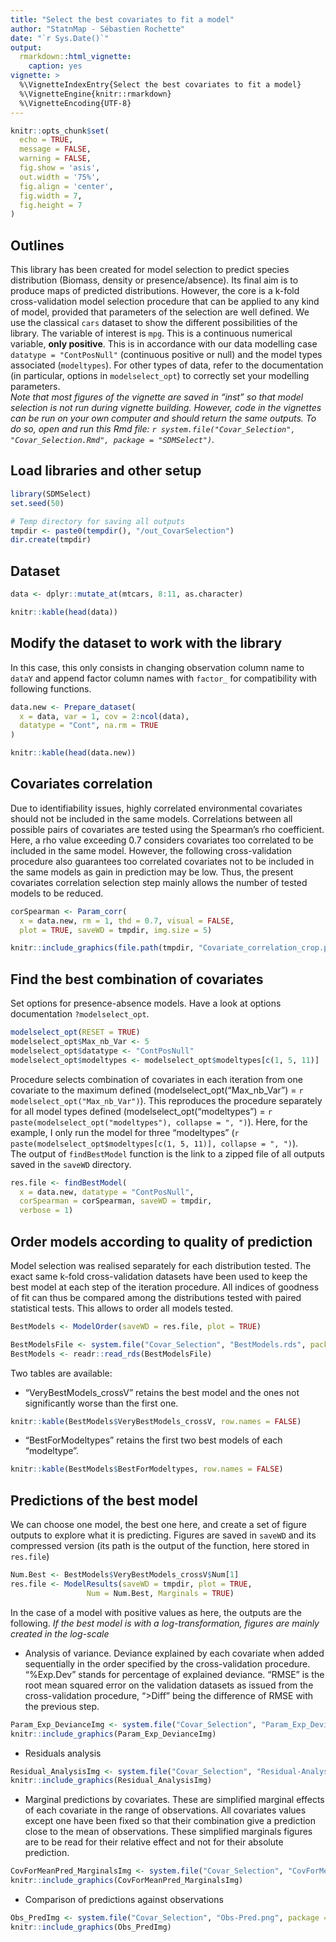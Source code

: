 ```yaml
---
title: "Select the best covariates to fit a model"
author: "StatnMap - Sébastien Rochette"
date: "`r Sys.Date()`"
output:
  rmarkdown::html_vignette:
    caption: yes
vignette: >
  %\VignetteIndexEntry{Select the best covariates to fit a model}
  %\VignetteEngine{knitr::rmarkdown}
  %\VignetteEncoding{UTF-8}
---
```


```r
knitr::opts_chunk$set(
  echo = TRUE, 
  message = FALSE,
  warning = FALSE,
  fig.show = 'asis',
  out.width = '75%',
  fig.align = 'center',
  fig.width = 7,
  fig.height = 7
)
```

## Outlines
This library has been created for model selection to predict species distribution (Biomass, density or presence/absence). Its final aim is to produce maps of predicted distributions. However, the core is a k-fold cross-validation model selection procedure that can be applied to any kind of model, provided that parameters of the selection are well defined.
We use the classical `cars` dataset to show the different possibilities of the library. The variable of interest is `mpg`. This is a continuous numerical variable, **only positive**. This is in accordance with our data modelling case `datatype = "ContPosNull"` (continuous positive or null) and the model types associated (`modeltypes`). For other types of data, refer to the documentation (in particular, options in `modelselect_opt`) to correctly set your modelling parameters.  
*Note that most figures of the vignette are saved in "inst" so that model selection is not run during vignette building. However, code in the vignettes can be run on your own computer and should return the same outputs. To do so, open and run this Rmd file: `r system.file("Covar_Selection", "Covar_Selection.Rmd", package = "SDMSelect")`.*



## Load libraries and other setup
```r
library(SDMSelect)
set.seed(50)

# Temp directory for saving all outputs
tmpdir <- paste0(tempdir(), "/out_CovarSelection")
dir.create(tmpdir)
```

## Dataset
```r
data <- dplyr::mutate_at(mtcars, 8:11, as.character)
```
```r
knitr::kable(head(data))
```

## Modify the dataset to work with the library
In this case, this only consists in changing observation column name to `dataY` and append factor column names with `factor_` for compatibility with following functions.
```r
data.new <- Prepare_dataset(
  x = data, var = 1, cov = 2:ncol(data),
  datatype = "Cont", na.rm = TRUE
)
```
```r
knitr::kable(head(data.new))
```

## Covariates correlation
Due to identifiability issues, highly correlated environmental covariates should not be included in the same models. Correlations between all possible pairs of covariates are tested using the Spearman's rho coefficient. Here, a rho value exceeding 0.7 considers covariates too correlated to be included in the same model. However, the following cross-validation procedure also guarantees too correlated covariates not to be included in the same models as gain in prediction may be low. Thus, the present covariates correlation selection step mainly allows the number of tested models to be reduced.

```r
corSpearman <- Param_corr(
  x = data.new, rm = 1, thd = 0.7, visual = FALSE,
  plot = TRUE, saveWD = tmpdir, img.size = 5)

```
```r
knitr::include_graphics(file.path(tmpdir, "Covariate_correlation_crop.png"))
```

## Find the best combination of covariates
Set options for presence-absence models. Have a look at options documentation `?modelselect_opt`.
```r
modelselect_opt(RESET = TRUE)
modelselect_opt$Max_nb_Var <- 5
modelselect_opt$datatype <- "ContPosNull"
modelselect_opt$modeltypes <- modelselect_opt$modeltypes[c(1, 5, 11)]
```

Procedure selects combination of covariates in each iteration from one covariate to the maximum defined (modelselect_opt("Max_nb_Var") = `r modelselect_opt("Max_nb_Var")`). This reproduces the procedure separately for all model types defined (modelselect_opt("modeltypes") = `r paste(modelselect_opt("modeltypes"), collapse = ", ")`). Here, for the example, I only run the model for three "modeltypes" (`r paste(modelselect_opt$modeltypes[c(1, 5, 11)], collapse = ", ")`).  
The output of `findBestModel` function is the link to a zipped file of all outputs saved in the `saveWD` directory.

```r
res.file <- findBestModel(
  x = data.new, datatype = "ContPosNull", 
  corSpearman = corSpearman, saveWD = tmpdir, 
  verbose = 1)
```

## Order models according to quality of prediction
Model selection was realised separately for each distribution tested. The exact same k-fold cross-validation datasets have been used to keep the best model at each step of the iteration procedure. All indices of goodness of fit can thus be compared among the distributions tested with paired statistical tests. This allows to order all models tested.

```r
BestModels <- ModelOrder(saveWD = res.file, plot = TRUE)
```
```r
BestModelsFile <- system.file("Covar_Selection", "BestModels.rds", package = "SDMSelect")
BestModels <- readr::read_rds(BestModelsFile)
```

Two tables are available:

- "VeryBestModels_crossV" retains the best model and the ones not significantly worse than the first one.
```r
knitr::kable(BestModels$VeryBestModels_crossV, row.names = FALSE)
```

- "BestForModeltypes" retains the first two best models of each "modeltype".
```r
knitr::kable(BestModels$BestForModeltypes, row.names = FALSE)
```

## Predictions of the best model
We can choose one model, the best one here, and create a set of figure outputs to explore what it is predicting. Figures are saved in `saveWD` and its compressed version (its path is the output of the function, here stored in `res.file`)
```r
Num.Best <- BestModels$VeryBestModels_crossV$Num[1]
res.file <- ModelResults(saveWD = tmpdir, plot = TRUE, 
                 Num = Num.Best, Marginals = TRUE)
```

In the case of a model with positive values as here, the outputs are the following. *If the best model is with a log-transformation, figures are mainly created in the log-scale*

- Analysis of variance. Deviance explained by each covariate when added sequentially in the order specified by the cross-validation procedure. "%Exp.Dev" stands for percentage of explained deviance. "RMSE" is the root mean squared error on the validation datasets as issued from the cross-validation procedure, ">Diff" being the difference of RMSE with the previous step.  
```r
Param_Exp_DevianceImg <- system.file("Covar_Selection", "Param_Exp_Deviance.png", package = "SDMSelect")
knitr::include_graphics(Param_Exp_DevianceImg)
```


- Residuals analysis  
```r
Residual_AnalysisImg <- system.file("Covar_Selection", "Residual-Analysis.png", package = "SDMSelect")
knitr::include_graphics(Residual_AnalysisImg)
```


- Marginal predictions by covariates. These are simplified marginal effects of each covariate in the range of observations. All covariates values except one have been fixed so that their combination give a prediction close to the mean of observations. These simplified marginals figures are to be read for their relative effect and not for their absolute prediction.  
```r
CovForMeanPred_MarginalsImg <- system.file("Covar_Selection", "CovForMeanPred_Marginals.png", package = "SDMSelect")
knitr::include_graphics(CovForMeanPred_MarginalsImg)
```

- Comparison of predictions against observations  
```r
Obs_PredImg <- system.file("Covar_Selection", "Obs-Pred.png", package = "SDMSelect")
knitr::include_graphics(Obs_PredImg)
```
